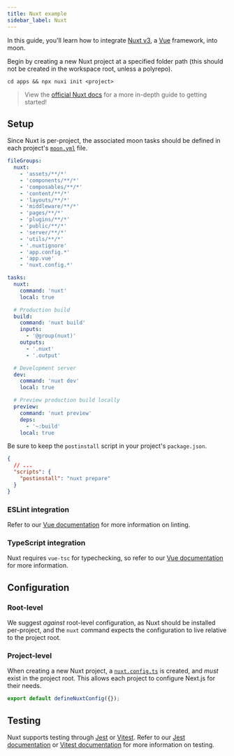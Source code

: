 ```yaml
---
title: Nuxt example
sidebar_label: Nuxt
---
```



<HeadingApiLink to="https://github.com/moonrepo/examples/tree/master/apps/nuxt-app" />

In this guide, you'll learn how to integrate [Nuxt v3](https://nuxt.com), a [Vue](./vue) framework,
into moon.

Begin by creating a new Nuxt project at a specified folder path (this should not be created in the
workspace root, unless a polyrepo).

```shell
cd apps && npx nuxi init <project>
```

> View the [official Nuxt docs](https://nuxt.com/docs/getting-started/installation) for a more
> in-depth guide to getting started!

## Setup

Since Nuxt is per-project, the associated moon tasks should be defined in each project's
[`moon.yml`](../../config/project) file.

```yaml title="<project>/moon.yml"
fileGroups:
  nuxt:
    - 'assets/**/*'
    - 'components/**/*'
    - 'composables/**/*'
    - 'content/**/*'
    - 'layouts/**/*'
    - 'middleware/**/*'
    - 'pages/**/*'
    - 'plugins/**/*'
    - 'public/**/*'
    - 'server/**/*'
    - 'utils/**/*'
    - '.nuxtignore'
    - 'app.config.*'
    - 'app.vue'
    - 'nuxt.config.*'

tasks:
  nuxt:
    command: 'nuxt'
    local: true

  # Production build
  build:
    command: 'nuxt build'
    inputs:
      - '@group(nuxt)'
    outputs:
      - '.nuxt'
      - '.output'

  # Development server
  dev:
    command: 'nuxt dev'
    local: true

  # Preview production build locally
  preview:
    command: 'nuxt preview'
    deps:
      - '~:build'
    local: true
```

Be sure to keep the `postinstall` script in your project's `package.json`.

```json title="<project>/package.json"
{
  // ...
  "scripts": {
    "postinstall": "nuxt prepare"
  }
}
```

### ESLint integration

Refer to our [Vue documentation](./vue#eslint-integration) for more information on linting.

### TypeScript integration

Nuxt requires `vue-tsc` for typechecking, so refer to our
[Vue documentation](./vue#typescript-integration) for more information.

## Configuration

### Root-level

We suggest _against_ root-level configuration, as Nuxt should be installed per-project, and the
`nuxt` command expects the configuration to live relative to the project root.

### Project-level

When creating a new Nuxt project, a
[`nuxt.config.ts`](https://v3.nuxtjs.org/api/configuration/nuxt-config) is created, and _must_ exist
in the project root. This allows each project to configure Next.js for their needs.

```js title="<project>/nuxt.config.ts"
export default defineNuxtConfig({});
```

## Testing

Nuxt supports testing through [Jest](https://jestjs.io/) or [Vitest](https://vitest.dev/). Refer to
our [Jest documentation](./jest) or [Vitest documentation](./vite) for more information on testing.
